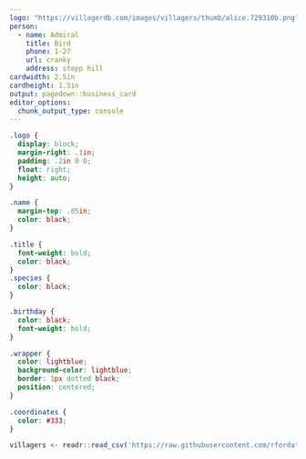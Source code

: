 ```yaml
---
logo: "https://villagerdb.com/images/villagers/thumb/alice.729310b.png"
person: 
  - name: Admiral
    title: Bird
    phone: 1-27
    url: cranky
    address: stepp hill
cardwidth: 2.5in
cardheight: 1.5in
output: pagedown::business_card
editor_options: 
  chunk_output_type: console
---
```


<!-- if you prefer black text on white background, set eval=TRUE on the chunk below -->

```css
.logo {
  display: block;
  margin-right: .1in;
  padding: .2in 0 0;
  float: right;
  height: auto;
}

.name {
  margin-top: .05in;
  color: black;
}

.title {
  font-weight: bold;
  color: black;
}
.species {
  color: black;
}

.birthday {
  color: black;
  font-weight: bold;
}

.wrapper {
  color: lightblue;
  background-color: lightblue;
  border: 1px dotted black;
  position: centered;
}

.coordinates {
  color: #333;
}
```

```r
villagers <- readr::read_csv('https://raw.githubusercontent.com/rfordatascience/tidytuesday/master/data/2020/2020-05-05/villagers.csv')

```


